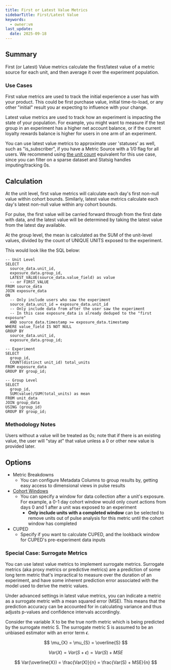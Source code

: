 ```yaml
---
title: First or Latest Value Metrics
sidebarTitle: First/Latest Value
keywords:
  - owner:vm
last_update:
  date: 2025-09-18
---
```


## Summary

First (or Latest) Value metrics calculate the first/latest value of a metric source for each unit, and then average it over the experiment population.

### Use Cases

First value metrics are used to track the initial experience a user has with your product. This could be first purchase value, initial time-to-load, or any other "initial" result you ar expecting to influence with your change.

Latest value metrics are used to track how an experiment is impacting the state of your population. For example, you might want to measure if the test group in an experiment has a higher net account balance, or if the current loyalty rewards balance is higher for users in one arm of an experiment.

You can use latest value metrics to approximate user 'statuses' as well, such as "is_subscriber", if you have a Metric Source with a 1/0 flag for all users. We recommend using [the unit count](./unit-count-latest) equivalent for this use case, since you can filter on a sparse dataset and Statsig handles imputing/tracking 0s.

## Calculation

At the unit level, first value metrics will calculate each day's first non-null value within cohort bounds. Similarly, latest value metrics calculate each day's latest non-null value within any cohort bounds.

For pulse, the first value will be carried forward through from the first date with data, and the latest value will be determined by taking the latest value from the latest day available.

At the group level, the mean is calculated as the SUM of the unit-level values, divided by the count of UNIQUE UNITS exposed to the experiment.

This would look like the SQL below:

```
-- Unit Level
SELECT
  source_data.unit_id,
  exposure_data.group_id,
  LATEST_VALUE(source_data.value_field) as value
  -- or FIRST_VALUE
FROM source_data
JOIN exposure_data
ON
  -- Only include users who saw the experiment
  source_data.unit_id = exposure_data.unit_id
  -- Only include data from after the user saw the experiment
  -- In this case exposure_data is already deduped to the "first exposure"
  AND source_data.timestamp >= exposure_data.timestamp
WHERE value_field IS NOT NULL
GROUP BY
  source_data.unit_id,
  exposure_data.group_id;

-- Experiment
SELECT
  group_id,
  COUNT(distinct unit_id) total_units
FROM exposure_data
GROUP BY group_id;

-- Group Level
SELECT
  group_id,
  SUM(value)/SUM(total_units) as mean
FROM unit_data
JOIN group_data
USING (group_id)
GROUP BY group_id;
```

### Methodology Notes

Users without a value will be treated as 0s; note that if there is an existing value, the user will "stay at" that value unless a 0 or other new value is provided later.

## Options

- Metric Breakdowns
  - You can configure Metadata Columns to group results by, getting easy access to dimensional views in pulse results
- [Cohort Windows]()
  - You can specify a window for data collection after a unit's exposure. For example, a 0-1 day cohort window would only count actions from days 0 and 1 after a unit was exposed to an experiment
    - **Only include units with a completed window** can be selected to remove units out of pulse analysis for this metric until the cohort window has completed
- CUPED
  - Specify if you want to calculate CUPED, and the lookback window for CUPED's pre-experiment data inputs

### Special Case: Surrogate Metrics

You can use latest value metrics to implement surrogate metrics. Surrogate metrics (aka proxy metrics or predictive metrics) are a prediction of some long term metric that's impractical to measure over the duration of an experiment, and have some inherent prediction error associated with the model used to derive the metric values.

Under advanced settings in latest value metrics, you can indicate a metric as a surrogate metric with a mean squared error (MSE). This means that the prediction accuracy can be accounted for in calculating variance and thus adjusts p-values and confidence intervals accordingly.

Consider the variable X to be the true north metric which is being predicted by the surrogate metric S. The surrogate metric S is assumed to be an unbiased estimator with an error term $\epsilon$.

$$
\mu_{X} = \mu_{S} = \overline{S}
$$

$$
Var(X) = Var(S + \epsilon) = Var(S) + MSE
$$

$$
Var(\overline{X}) = \frac{Var(X)}{n} = \frac{Var(S) + MSE}{n}
$$
